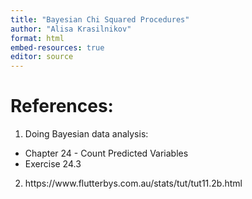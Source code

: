 ```yaml
---
title: "Bayesian Chi Squared Procedures"
author: "Alisa Krasilnikov"
format: html
embed-resources: true
editor: source
---
```


# References: 
 
1. Doing Bayesian data analysis:
 - Chapter 24 - Count Predicted Variables
 - Exercise 24.3 

2. https://www.flutterbys.com.au/stats/tut/tut11.2b.html